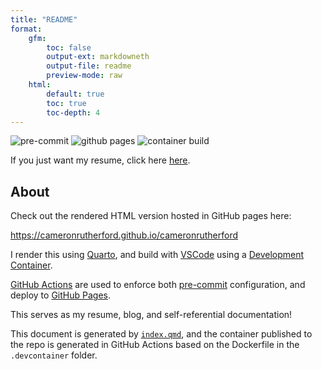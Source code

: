 ```yaml
---
title: "README"
format:
    gfm:
        toc: false
        output-ext: markdowneth
        output-file: readme
        preview-mode: raw
    html:
        default: true
        toc: true
        toc-depth: 4
---
```


![pre-commit](https://github.com/cameronrutherford/cameronrutherford/actions/workflows/pre-commit.yml/badge.svg)
![github pages](https://github.com/cameronrutherford/cameronrutherford/actions/workflows/publish.yml/badge.svg)
![container build](https://github.com/cameronrutherford/cameronrutherford/actions/workflows/dev-container-publish.yml/badge.svg)

If you just want my resume, click here [here](https://cameronrutherford.github.io/cameronrutherford/quarto/resume.html).

## About

Check out the rendered HTML version hosted in GitHub pages here:

[https://cameronrutherford.github.io/cameronrutherford](https://cameronrutherford.github.io/cameronrutherford)

I render this using [Quarto](https://quarto.org/), and build with [VSCode](https://vscode.dev/) using a [Development Container](https://containers.dev/).

[GitHub Actions](https://github.com/features/actions) are used to enforce both [pre-commit](https://pre-commit.com/) configuration, and deploy to [GitHub Pages](https://pages.github.com/).

This serves as my resume, blog, and self-referential documentation!

This document is generated by [`index.qmd`](index.qmd), and the container published to the repo is generated in GitHub Actions based on the Dockerfile in the `.devcontainer` folder.
